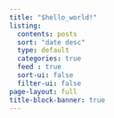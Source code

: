 ```yaml
---
title: "$hello_world!"
listing:
  contents: posts
  sort: "date desc"
  type: default
  categories: true
  feed : true
  sort-ui: false
  filter-ui: false
page-layout: full
title-block-banner: true
---
```



